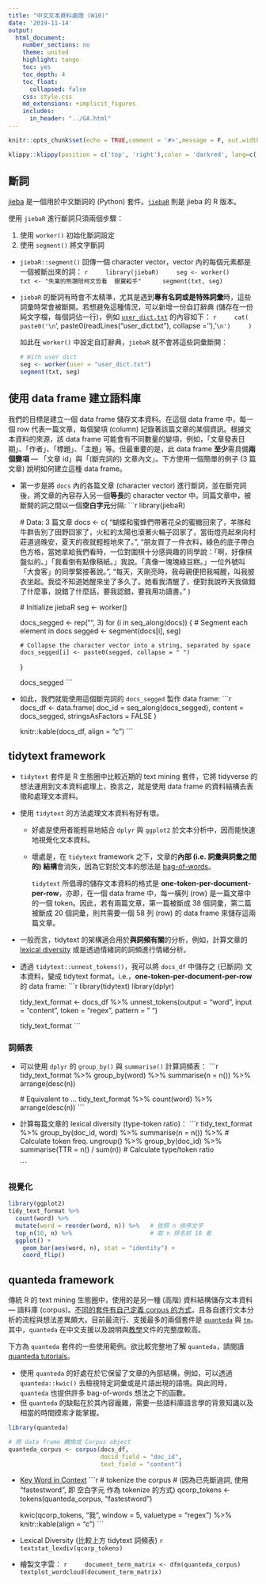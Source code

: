 ```yaml
---
title: "中文文本資料處理 (W10)"
date: '2019-11-14'
output:
  html_document:
    number_sections: no
    theme: united
    highlight: tango
    toc: yes
    toc_depth: 4
    toc_float:
      collapsed: false
    css: style.css
    md_extensions: +implicit_figures
    includes:
      in_header: "../GA.html"
---
```


```r
knitr::opts_chunk$set(echo = TRUE,comment = '#>',message = F, out.width = '70%', fig.align='center')
```

```r
klippy::klippy(position = c('top', 'right'),color = 'darkred', lang=c('r', 'txt'))
```


## 斷詞

[jieba](https://github.com/fxsjy/jieba) 是一個用於中文斷詞的 (Python) 套件。[`jiebaR`](https://github.com/qinwf/jiebaR) 則是 jieba 的 R 版本。

使用 `jiebaR` 進行斷詞只須兩個步驟：

1. 使用 `worker()` 初始化斷詞設定
2. 使用 `segment()` 將文字斷詞

- `jiebaR::segment()` 回傳一個 character vector，vector 內的每個元素都是一個被斷出來的詞：
    ```r
    library(jiebaR)
    seg <- worker()
    txt <- "失業的熊讚陪柯文哲看  銀翼殺手" 
    segment(txt, seg)
    ```

- `jiebaR` 的斷詞有時會不太精準，尤其是遇到**專有名詞或是特殊詞彙**時，這些詞彙時常會被斷開。若想避免這種情況，可以新增一份自訂辭典 (儲存在一份純文字檔，每個詞佔一行)，例如 [`user_dict.txt`](user_dict.txt) 的內容如下：
    ```r
    cat(
      paste0('\n```\n',
           paste0(readLines("user_dict.txt"), collapse = '\n'),
           '\n```\n')
    )
    ```
    
    如此在 `worker()` 中設定自訂辭典，`jiebaR` 就不會將這些詞彙斷開：

    ```r
    # With user dict
    seg <- worker(user = "user_dict.txt")
    segment(txt, seg)
    ```


## 使用 data frame 建立語料庫

我們的目標是建立一個 data frame 儲存文本資料。在這個 data frame 中，每一個 row 代表一篇文章，每個變項 (column) 記錄著該篇文章的某個資訊。根據文本資料的來源，該 data frame 可能會有不同數量的變項，例如，「文章發表日期」、「作者」、「標題」、「主題」等。但最重要的是，此 data frame **至少**需具備**兩個變項** --- 「文章 id」與「(斷完詞的) 文章內文」。下方使用一個簡單的例子 (3 篇文章) 說明如何建立這種 data frame。

- 第一步是將 `docs` 內的各篇文章 (character vector) 進行斷詞，並在斷完詞後，將文章的內容存入另一個**等長**的 character vector 中。同篇文章中，被斷開的詞之間以一個**空白字元**分隔:
    ```r
    library(jiebaR)
    
    # Data: 3 篇文章
    docs <- c(
      "蝴蝶和蜜蜂們帶著花朵的蜜糖回來了，羊隊和牛群告別了田野回家了，火紅的太陽也滾著火輪子回家了，當街燈亮起來向村莊道過晚安，夏天的夜就輕輕地來了。",
      "朋友買了一件衣料，綠色的底子帶白色方格，當她拿給我們看時，一位對圍棋十分感與趣的同學說：「啊，好像棋盤似的。」「我看倒有點像稿紙。」我說。「真像一塊塊綠豆糕。」一位外號叫「大食客」的同學緊接著說。",
      "每天，天剛亮時，我母親便把我喊醒，叫我披衣坐起。我從不知道她醒來坐了多久了。她看我清醒了，便對我說昨天我做錯了什麼事，說錯了什麼話，要我認錯，要我用功讀書。"
      )
    
    # Initialize jiebaR
    seg <- worker()
    
    docs_segged <- rep("", 3)
    for (i in seq_along(docs)) {
      # Segment each element in docs
      segged <- segment(docs[i], seg)
      
      # Collapse the character vector into a string, separated by space
      docs_segged[i] <- paste0(segged, collapse = " ")
    }
    
    docs_segged
    ```

- 如此，我們就能使用這個斷完詞的 `docs_segged` 製作 data frame:
    ```r
    docs_df <- data.frame(
      doc_id = seq_along(docs_segged),
      content = docs_segged,
      stringsAsFactors = FALSE
    )
    
    knitr::kable(docs_df, align = "c")
    ```


## tidytext framework

- `tidytext` 套件是 R 生態圈中比較近期的 text mining 套件，它將 tidyverse 的想法運用到文本資料處理上，換言之，就是使用 data frame 的資料結構去表徵和處理文本資料。

- 使用 `tidytext` 的方法處理文本資料有好有壞。
    - 好處是使用者能輕易地結合 `dplyr` 與 `ggplot2` 於文本分析中，因而能快速地視覺化文本資料。
    - 壞處是，在 `tidytext` framework 之下，文章的**內部 (i.e. 詞彙與詞彙之間的) 結構**會消失，因為它對於文本的想法是 [bag-of-words](https://en.wikipedia.org/wiki/Bag-of-words_model)。
    
        `tidytext` 所倡導的儲存文本資料的格式是 **one-token-per-document-per-row**，亦即，在一個 data frame 中，每一橫列 (row) 是一篇文章中的一個 token。因此，若有兩篇文章，第一篇被斷成 38 個詞彙，第二篇被斷成 20 個詞彙，則共需要一個 58 列 (row) 的 data frame 來儲存這兩篇文章。
        
- 一般而言，tidytext 的架構適合用於**與詞頻有關**的分析，例如，計算文章的 [lexical diversity](https://en.wikipedia.org/wiki/Lexical_diversity) 或是透過情緒詞的詞頻進行情緒分析。

- 透過 `tidytext::unnest_tokens()`，我可以將 `docs_df` 中儲存之 (已斷詞) 文本資料，變成 tidytext format，i.e.，**one-token-per-document-per-row** 的 data frame:
    ```r
    library(tidytext)
    library(dplyr)
    
    tidy_text_format <- docs_df %>%
      unnest_tokens(output = "word", input = "content",
                    token = "regex", pattern = " ")
    
    tidy_text_format
    ```


### 詞頻表

- 可以使用 `dplyr` 的 `group_by()` 與 `summarise()` 計算詞頻表：
    ```r
    tidy_text_format %>%
      group_by(word) %>%
      summarise(n = n()) %>%
      arrange(desc(n))
    
    # Equivalent to ...
    tidy_text_format %>%
      count(word) %>%
      arrange(desc(n))
    ```


- 計算每篇文章的 lexical diversity (type-token ratio)：
    ```r
    tidy_text_format %>%
      group_by(doc_id, word) %>%
      summarise(n = n()) %>%  # Calculate token freq.
      ungroup() %>%
      group_by(doc_id) %>%
      summarise(TTR = n() / sum(n))  # Calculate type/token ratio
    
    ```


### 視覺化

```r
library(ggplot2)
tidy_text_format %>%
  count(word) %>%
  mutate(word = reorder(word, n)) %>%   # 依照 n 排序文字
  top_n(10, n) %>%                      # 取 n 排名前 10 者
  ggplot() +
    geom_bar(aes(word, n), stat = "identity") +
    coord_flip()
```


## quanteda framework

傳統 R 的 text mining 生態圈中，使用的是另一種 (高階) 資料結構儲存文本資料 --- 語料庫 (corpus)。[不同的套件有自己定義 corpus 的方式](https://quanteda.io/articles/pkgdown/comparison.html)，且各自進行文本分析的流程與想法差異頗大。目前最流行、支援最多的兩個套件是 [`quanteda`](https://quanteda.io/index.html) 與 [`tm`](http://tm.r-forge.r-project.org)。其中，`quanteda` 在中文支援以及說明與[教學](https://tutorials.quanteda.io)文件的完整度較高。

下方為 `quanteda` 套件的一些使用範例。欲比較完整地了解 `quanteda`，請閱讀 [quanteda tutorials](https://tutorials.quanteda.io)。

- 使用 `quanteda` 的好處在於它保留了文章的內部結構，例如，可以透過 `quanteda::kwic()` 去檢視特定詞彙或是片語出現的語境。與此同時，`quanteda` 也提供許多 bag-of-words 想法之下的函數。
- 但 `quanteda` 的缺點在於其內容龐雜，需要一些語料庫語言學的背景知識以及相當的時間摸索才能掌握。


```r
library(quanteda)

# 將 data frame 轉換成 Corpus object
quanteda_corpus <- corpus(docs_df, 
                          docid_field = "doc_id", 
                          text_field = "content")
```

- [Key Word in Context](https://en.wikipedia.org/wiki/Key_Word_in_Context)
    ```r
    # tokenize the corpus 
    # (因為已先斷過詞, 使用 "fastestword", 即 空白字元 作為 tokenize 的方式)
    qcorp_tokens <- tokens(quanteda_corpus, "fastestword")
    
    kwic(qcorp_tokens, "我", window = 5, valuetype = "regex") %>%
      knitr::kable(align = "c")
    ```

- Lexical Diversity (比較上方 tidytext 詞頻表)
    ```r
    textstat_lexdiv(qcorp_tokens)
    ```


- 繪製文字雲：
    ```r
    document_term_matrix <- dfm(quanteda_corpus)
    textplot_wordcloud(document_term_matrix)
    ```

